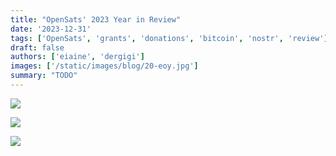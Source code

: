 ```yaml
---
title: "OpenSats' 2023 Year in Review"
date: '2023-12-31'
tags: ['OpenSats', 'grants', 'donations', 'bitcoin', 'nostr', 'review']
draft: false
authors: ['eiaine', 'dergigi']
images: ['/static/images/blog/20-eoy.jpg']
summary: "TODO"
---
```



![](/static/images/blog/2023-eoy/donations.png)

![](/static/images/blog/2023-eoy/allocation.png)

![](/static/images/blog/2023-eoy/lts-grantees.png)